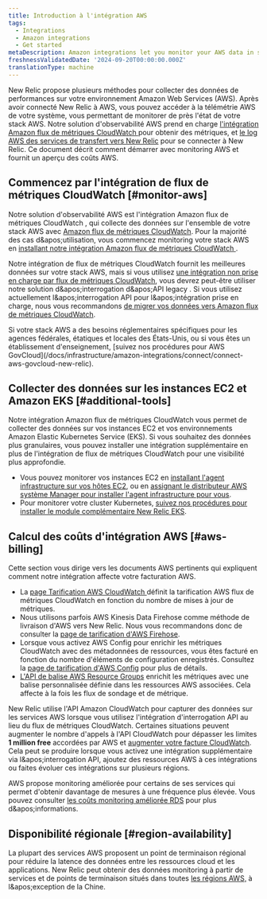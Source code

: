 ```yaml
---
title: Introduction à l'intégration AWS
tags:
  - Integrations
  - Amazon integrations
  - Get started
metaDescription: Amazon integrations let you monitor your AWS data in several New Relic features.
freshnessValidatedDate: '2024-09-20T00:00:00.000Z'
translationType: machine
---
```


New Relic propose plusieurs méthodes pour collecter des données de performances sur votre environnement Amazon Web Services (AWS). Après avoir connecté New Relic à AWS, vous pouvez accéder à la télémétrie AWS de votre système, vous permettant de monitorer de près l&apos;état de votre stack AWS. Notre solution d&apos;observabilité AWS prend en charge [l&apos;intégration Amazon flux de métriques CloudWatch ](/docs/infrastructure/amazon-integrations/get-started/introduction-aws-integrations/#monitor-aws)pour obtenir des métriques, et [le log AWS des services de transfert vers New Relic](/install/aws-logs/) pour se connecter à New Relic. Ce document décrit comment démarrer avec monitoring AWS et fournit un aperçu des coûts AWS.

## Commencez par l&apos;intégration de flux de métriques CloudWatch [#monitor-aws]

Notre solution d&apos;observabilité AWS est l&apos;intégration Amazon flux de métriques CloudWatch , qui collecte des données sur l&apos;ensemble de votre stack AWS avec [Amazon flux de métriques CloudWatch](https://docs.aws.amazon.com/AmazonCloudWatch/latest/monitoring/CloudWatch-Metric-Streams.html). Pour la majorité des cas d&amp;apos;utilisation, vous commencez monitoring votre stack AWS en [installant notre intégration Amazon flux de métriques CloudWatch ](/install/aws-cloudwatch).

Notre intégration de flux de métriques CloudWatch fournit les meilleures données sur votre stack AWS, mais si vous utilisez [une intégration non prise en charge par flux de métriques CloudWatch](/docs/infrastructure/amazon-integrations/connect/connect-aws-new-relic-infrastructure-monitoring/#integrations-not-replaced-streams), vous devrez peut-être utiliser notre solution d&amp;apos;interrogation d&amp;apos;API legacy . Si vous utilisez actuellement l&amp;apos;interrogation API pour l&amp;apos;intégration prise en charge, nous vous recommandons [de migrer vos données vers Amazon flux de métriques CloudWatch](/install/aws-cloudwatch/?task=migrate).

<Callout variant="tip">
  Si votre stack AWS a des besoins réglementaires spécifiques pour les agences fédérales, étatiques et locales des États-Unis, ou si vous êtes un établissement d&apos;enseignement, [suivez nos procédures pour AWS GovCloud](/docs/infrastructure/amazon-integrations/connect/connect-aws-govcloud-new-relic).
</Callout>

## Collecter des données sur les instances EC2 et Amazon EKS [#additional-tools]

Notre intégration Amazon flux de métriques CloudWatch vous permet de collecter des données sur vos instances EC2 et vos environnements Amazon Elastic Kubernetes Service (EKS). Si vous souhaitez des données plus granulaires, vous pouvez installer une intégration supplémentaire en plus de l&apos;intégration de flux de métriques CloudWatch pour une visibilité plus approfondie.

* Vous pouvez monitorer vos instances EC2 en [installant l&apos;agent infrastructure sur vos hôtes EC2](/docs/infrastructure/amazon-integrations/connect/ec2-quickstart), ou en [assignant le distributeur AWS système Manager pour installer l&apos;agent infrastructure pour vous](/docs/infrastructure/amazon-integrations/aws-integrations-list/aws-sys-dist).
* Pour monitorer votre cluster Kubernetes, [suivez nos procédures pour installer le module complémentaire New Relic EKS](/docs/infrastructure/amazon-integrations/connect/eks-add-on).

## Calcul des coûts d&apos;intégration AWS [#aws-billing]

Cette section vous dirige vers les documents AWS pertinents qui expliquent comment notre intégration affecte votre facturation AWS.

* La [page Tarification AWS CloudWatch ](https://docs.aws.amazon.com/AmazonCloudWatch/latest/monitoring/CloudWatch-Metric-Streams.html)définit la tarification AWS flux de métriques CloudWatch en fonction du nombre de mises à jour de métriques.
* Nous utilisons parfois AWS Kinesis Data Firehose comme méthode de livraison d&apos;AWS vers New Relic. Nous vous recommandons donc de consulter la [page de tarification d&apos;AWS Firehose](https://aws.amazon.com/kinesis/data-firehose/pricing/).
* Lorsque vous activez AWS Config pour enrichir les métriques CloudWatch avec des métadonnées de ressources, vous êtes facturé en fonction du nombre d&apos;éléments de configuration enregistrés. Consultez la [page de tarification d&apos;AWS Config](https://aws.amazon.com/config/pricing/) pour plus de détails.
* [L&apos;API de balise AWS Resource Groups](https://docs.aws.amazon.com/resourcegroupstagging/latest/APIReference/overview.html) enrichit les métriques avec une balise personnalisée définie dans les ressources AWS associées. Cela affecte à la fois les flux de sondage et de métrique.

New Relic utilise l&apos;API Amazon CloudWatch pour capturer des données sur les services AWS lorsque vous utilisez l&apos;intégration d&apos;interrogation API au lieu du flux de métriques CloudWatch. Certaines situations peuvent augmenter le nombre d&apos;appels à l&apos;API CloudWatch pour dépasser les limites <DNT>**1 million free**</DNT> accordées par AWS et [augmenter votre facture CloudWatch](/docs/infrastructure/amazon-integrations/troubleshooting/cloudwatch-billing-increase). Cela peut se produire lorsque vous activez une intégration supplémentaire via l&amp;apos;interrogation API, ajoutez des ressources AWS à ces intégrations ou faites évoluer ces intégrations sur plusieurs régions.

AWS propose monitoring améliorée pour certains de ses services qui permet d&apos;obtenir davantage de mesures à une fréquence plus élevée. Vous pouvez consulter [les coûts monitoring améliorée RDS](https://docs.aws.amazon.com/AmazonRDS/latest/UserGuide/USER_Monitoring.OS.overview.html#USER_Monitoring.OS.cost) pour plus d&amp;apos;informations.

## Disponibilité régionale [#region-availability]

La plupart des services AWS proposent un point de terminaison régional pour réduire la latence des données entre les ressources cloud et les applications. New Relic peut obtenir des données monitoring à partir de services et de points de terminaison situés dans toutes [les régions AWS,](http://docs.aws.amazon.com/general/latest/gr/rande.html) à l&amp;apos;exception de la Chine.
